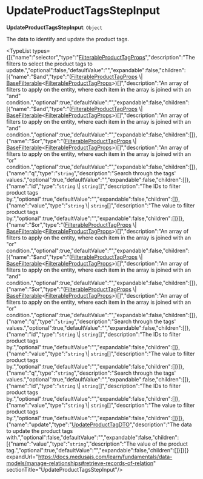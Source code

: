 
# UpdateProductTagsStepInput

 **UpdateProductTagsStepInput**: `Object`

The data to identify and update the product tags.

<TypeList types={[{"name":"selector","type":"[FilterableProductTagProps](../../../product/interfaces/product.FilterableProductTagProps/page.mdx)","description":"The filters to select the product tags to update.","optional":false,"defaultValue":"","expandable":false,"children":[{"name":"$and","type":"([FilterableProductTagProps](../../../product/interfaces/product.FilterableProductTagProps/page.mdx) \\| [BaseFilterable](../../../product/interfaces/product.BaseFilterable/page.mdx)&#60;[FilterableProductTagProps](../../../product/interfaces/product.FilterableProductTagProps/page.mdx)&#62;)[]","description":"An array of filters to apply on the entity, where each item in the array is joined with an \"and\" condition.","optional":true,"defaultValue":"","expandable":false,"children":[{"name":"$and","type":"([FilterableProductTagProps](../../../product/interfaces/product.FilterableProductTagProps/page.mdx) \\| [BaseFilterable](../../../product/interfaces/product.BaseFilterable/page.mdx)&#60;[FilterableProductTagProps](../../../product/interfaces/product.FilterableProductTagProps/page.mdx)&#62;)[]","description":"An array of filters to apply on the entity, where each item in the array is joined with an \"and\" condition.","optional":true,"defaultValue":"","expandable":false,"children":[]},{"name":"$or","type":"([FilterableProductTagProps](../../../product/interfaces/product.FilterableProductTagProps/page.mdx) \\| [BaseFilterable](../../../product/interfaces/product.BaseFilterable/page.mdx)&#60;[FilterableProductTagProps](../../../product/interfaces/product.FilterableProductTagProps/page.mdx)&#62;)[]","description":"An array of filters to apply on the entity, where each item in the array is joined with an \"or\" condition.","optional":true,"defaultValue":"","expandable":false,"children":[]},{"name":"q","type":"`string`","description":"Search through the tags' values.","optional":true,"defaultValue":"","expandable":false,"children":[]},{"name":"id","type":"`string` \\| `string`[]","description":"The IDs to filter product tags by.","optional":true,"defaultValue":"","expandable":false,"children":[]},{"name":"value","type":"`string` \\| `string`[]","description":"The value to filter product tags by.","optional":true,"defaultValue":"","expandable":false,"children":[]}]},{"name":"$or","type":"([FilterableProductTagProps](../../../product/interfaces/product.FilterableProductTagProps/page.mdx) \\| [BaseFilterable](../../../product/interfaces/product.BaseFilterable/page.mdx)&#60;[FilterableProductTagProps](../../../product/interfaces/product.FilterableProductTagProps/page.mdx)&#62;)[]","description":"An array of filters to apply on the entity, where each item in the array is joined with an \"or\" condition.","optional":true,"defaultValue":"","expandable":false,"children":[{"name":"$and","type":"([FilterableProductTagProps](../../../product/interfaces/product.FilterableProductTagProps/page.mdx) \\| [BaseFilterable](../../../product/interfaces/product.BaseFilterable/page.mdx)&#60;[FilterableProductTagProps](../../../product/interfaces/product.FilterableProductTagProps/page.mdx)&#62;)[]","description":"An array of filters to apply on the entity, where each item in the array is joined with an \"and\" condition.","optional":true,"defaultValue":"","expandable":false,"children":[]},{"name":"$or","type":"([FilterableProductTagProps](../../../product/interfaces/product.FilterableProductTagProps/page.mdx) \\| [BaseFilterable](../../../product/interfaces/product.BaseFilterable/page.mdx)&#60;[FilterableProductTagProps](../../../product/interfaces/product.FilterableProductTagProps/page.mdx)&#62;)[]","description":"An array of filters to apply on the entity, where each item in the array is joined with an \"or\" condition.","optional":true,"defaultValue":"","expandable":false,"children":[]},{"name":"q","type":"`string`","description":"Search through the tags' values.","optional":true,"defaultValue":"","expandable":false,"children":[]},{"name":"id","type":"`string` \\| `string`[]","description":"The IDs to filter product tags by.","optional":true,"defaultValue":"","expandable":false,"children":[]},{"name":"value","type":"`string` \\| `string`[]","description":"The value to filter product tags by.","optional":true,"defaultValue":"","expandable":false,"children":[]}]},{"name":"q","type":"`string`","description":"Search through the tags' values.","optional":true,"defaultValue":"","expandable":false,"children":[]},{"name":"id","type":"`string` \\| `string`[]","description":"The IDs to filter product tags by.","optional":true,"defaultValue":"","expandable":false,"children":[]},{"name":"value","type":"`string` \\| `string`[]","description":"The value to filter product tags by.","optional":true,"defaultValue":"","expandable":false,"children":[]}]},{"name":"update","type":"[UpdateProductTagDTO](../../../product/interfaces/product.UpdateProductTagDTO/page.mdx)","description":"The data to update the product tags with.","optional":false,"defaultValue":"","expandable":false,"children":[{"name":"value","type":"`string`","description":"The value of the product tag.","optional":true,"defaultValue":"","expandable":false,"children":[]}]}]} expandUrl="https://docs.medusajs.com/learn/fundamentals/data-models/manage-relationships#retrieve-records-of-relation" sectionTitle="UpdateProductTagsStepInput"/>
